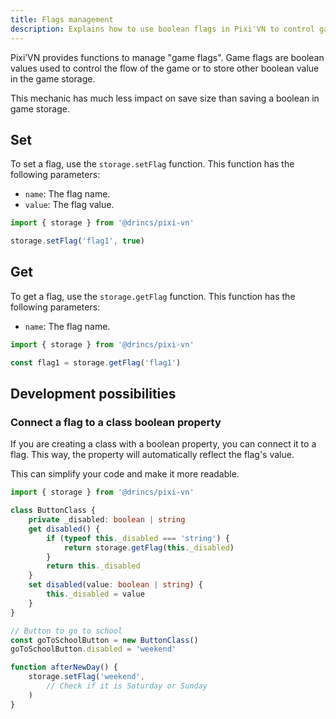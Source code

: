 ```yaml
---
title: Flags management
description: Explains how to use boolean flags in Pixi'VN to control game flow.
---
```


Pixi’VN provides functions to manage "game flags". Game flags are boolean values used to control the flow of the game or to store other boolean value in the game storage.

This mechanic has much less impact on save size than <DynamicLink href="/start/storage#set-a-variable-in-the-game-storage">saving a boolean in game storage</DynamicLink>.

## Set

To set a flag, use the `storage.setFlag` function.
This function has the following parameters:

- `name`: The flag name.
- `value`: The flag value.

```typescript
import { storage } from '@drincs/pixi-vn'

storage.setFlag('flag1', true)
```

## Get

To get a flag, use the `storage.getFlag` function.
This function has the following parameters:

- `name`: The flag name.

```typescript
import { storage } from '@drincs/pixi-vn'

const flag1 = storage.getFlag('flag1')
```

## Development possibilities

### Connect a flag to a class boolean property

If you are creating a class with a boolean property, you can connect it to a flag. This way, the property will automatically reflect the flag's value.

This can simplify your code and make it more readable.

```typescript
import { storage } from '@drincs/pixi-vn'

class ButtonClass {
    private _disabled: boolean | string
    get disabled() {
        if (typeof this._disabled === 'string') {
            return storage.getFlag(this._disabled)
        }
        return this._disabled
    }
    set disabled(value: boolean | string) {
        this._disabled = value
    }
}
```

```typescript
// Button to go to school
const goToSchoolButton = new ButtonClass()
goToSchoolButton.disabled = 'weekend'

function afterNewDay() {
    storage.setFlag('weekend', 
        // Check if it is Saturday or Sunday
    )
}
```
